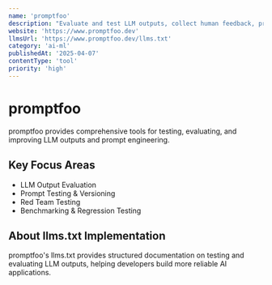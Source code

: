 ```yaml
---
name: 'promptfoo'
description: "Evaluate and test LLM outputs, collect human feedback, prevent regressions,' and improve your prompts"
website: 'https://www.promptfoo.dev'
llmsUrl: 'https://www.promptfoo.dev/llms.txt'
category: 'ai-ml'
publishedAt: '2025-04-07'
contentType: 'tool'
priority: 'high'
---
```


# promptfoo

promptfoo provides comprehensive tools for testing, evaluating, and improving LLM outputs and prompt engineering.

## Key Focus Areas

- LLM Output Evaluation
- Prompt Testing & Versioning
- Red Team Testing
- Benchmarking & Regression Testing

## About llms.txt Implementation

promptfoo's llms.txt provides structured documentation on testing and evaluating LLM outputs, helping developers build more reliable AI applications. 

